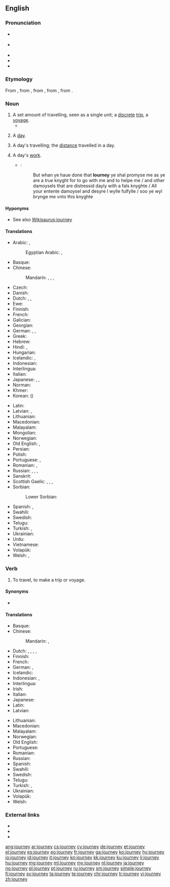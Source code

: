 ==English==
{{wikipedia}}

===Pronunciation===
* {{a|GenAm}} {{IPA|/ˈdʒɝni/|lang=en}}
* {{a|RP}} {{IPA|/ˈdʒɜːni/|lang=en}}
* {{audio|en-us-journey.ogg|Audio (US)|lang=en}}
* {{audio|En-uk-a journey.ogg|Audio (UK)|lang=en}}
* {{rhymes|ɜː(ɹ)ni|lang=en}}

===Etymology===
From {{etyl|enm|en}} {{m|enm|journee}}, from {{etyl|fro|en}} {{m|fro|jornee}}, from {{etyl|ML.|en}} {{m|la|diurnata||a day's work, a day's journey, a fixed day, a day}}, from {{etyl|la|en}} {{m|la|diurnus||daily}}, from {{m|la|diēs||day}}.

===Noun===
{{en-noun}}

# A set amount of travelling, seen as a single unit; a [[discrete]] [[trip]], a [[voyage]].
#* {{quote-magazine|year=2012|month=March-April|author=[[w:Terry Sejnowski|Terrence J. Sejnowski]]
|volume=100|issue=2|page=171|magazine={{w|American Scientist}}
|title=[http://www.americanscientist.org/bookshelf/pub/well-connected-brains Well-connected Brains]
|passage=Creating a complete map of the human connectome would therefore be a monumental milestone but not the end of the '''journey''' to understanding how our brains work.}}
# {{label|en|obsolete}} A [[day]].
# {{label|en|obsolete}} A day's travelling; the [[distance]] travelled in a day.
# {{label|en|obsolete}} A day's [[work]].
#* {{RQ:Mlry MrtDrthr|8.7|2|VI|vij}}:
#*: But whan ye haue done that '''Iourney''' ye shal promyse me as ye are a true knyght for to go with me and to helpe me / and other damoysels that are distressid dayly with a fals knyghte / All your entente damoysel and desyre I wylle fulfylle / soo ye wyl brynge me vnto this knyghte
<!--Prior quote:#*:But whan ye have done that '''journey''', ye shall promyse me, as ye ar a trew knyght, for to go and helpe me and other damesels that ar dystressed dayly with a false knyght.-->

====Hyponyms====
* See also [[Wikisaurus:journey]]

====Translations====
{{trans-top|trip, a voyage}}
* Arabic: {{t|ar|رِحْلَة|f}}, {{t|ar|سَفَر|m}}
*: Egyptian Arabic: {{t|arz|رحلة|f|tr=reḥla|sc=Arab}}, {{t|arz|سفرية|f|tr=safareya|sc=Arab}}
* Basque: {{t+|eu|bidaia}}
* Chinese:
*: Mandarin: {{t|cmn|旅游|tr=lǚyóu|sc=Hani}}, {{t+|cmn|旅行|tr=lǚxíng|sc=Hani}}, {{t+|cmn|旅途|tr=lǚtú|sc=Hani}}, {{t+|cmn|旅程|tr=lǚchéng|sc=Hani}}
* Czech: {{t+|cs|cesta|f}}
* Danish: {{t+|da|rejse}}
* Dutch: {{t+|nl|trip|f}}, {{t+|nl|trektocht|f}}, {{t+|nl|reis|f}}
* Ewe: {{t|ee|azɔlizɔzɔ}}
* Finnish: {{t+|fi|matka}}
* French: {{t+|fr|voyage|m}}
* Galician: {{t|gl|viaxe|f}}
* Georgian: {{t|ka|მგზავრობა}}
* German: {{t+|de|Reise|f}}, {{t+|de|Tour|f}}, {{t+|de|Fahrt|f}}
* Greek: {{t+|el|ταξίδι|n}}
* Hebrew: {{t|he|מסע|m|tr=masa|sc=Hebr}}
* Hindi: {{t+|hi|यात्रा|f|tr=yātrā|sc=Deva}}, {{t+|hi|सफ़र|m|tr=safar|sc=Deva}}
* Hungarian: {{t+|hu|utazás}}
* Icelandic: {{t+|is|leiðangur}}, {{t+|is|ferð}}
* Indonesian: {{t+|id|jalan|alt=perjalanan}}
* Interlingua: {{t|ia|viage}}
* Italian: {{t+|it|viaggio}}
* Japanese: {{t+|ja|旅行|tr=りょこう, ryokō}}, {{t+|ja|旅|tr=[[たび]], tabi}}, {{t|ja|ツアー|tr=tsuā}}
* Norman: {{t|nrf|viage|m}}
* Khmer: {{t+|km|ដំណើរ|tr=dɑmnaə|sc=Khmr}}
* Korean: {{t+|ko|여행|sc=Kore}} ({{t+|ko|旅行|sc=Kore}})
{{trans-mid}}
* Latin: {{t+|la|iter}}
* Latvian: {{t|lv|brauciens|m}}, {{t|lv|ceļojums|m}}
* Lithuanian: {{t+|lt|kelionė|f}}
* Macedonian: {{t|mk|патување|n|tr=patúvanje|sc=Cyrl}}
* Malayalam: {{t+|ml|യാത്ര|tr=yaathra|sc=Mlym}}
* Mongolian: {{t-needed|mn}}
* Norwegian: {{t+|no|reise}}
* Old English: {{t|ang|sīþ|m}}, {{t|ang|faru|f}}
* Persian: {{t+|fa|سفر|tr=safar|sc=fa-Arab}}
* Polish: {{t+|pl|podróż|f}}
* Portuguese: {{t+|pt|jornada|f}}, {{t+|pt|viagem|f}}
* Romanian: {{t+|ro|voiaj|n}}, {{t+|ro|călătorie|f}}
* Russian: {{t+|ru|путеше́ствие|n}}, {{t+|ru|пое́здка|f}}, {{qualifier|indeclinable}} {{t+|ru|турне́|n}}, {{t+|ru|воя́ж|m}}
* Sanskrit: {{t|sa|यात्रा|tr=yātrā|sc=Deva}}
* Scottish Gaelic: {{t|gd|slighe|f}}, {{t|gd|cuairt|f}}, {{t|gd|turas|m}}, {{t|gd|taisteal|m}}
* Sorbian:
*: Lower Sorbian: {{t|dsb|jězd|m}}
* Spanish: {{t+|es|viaje|m}}, {{t|es|jornada}}
* Swahili: {{t+|sw|safari}}
* Swedish: {{t+|sv|resa|c}}
* Telugu: {{t+|te|ప్రయాణము|tr=prayaaNamu|sc=Telu}}
* Turkish: {{t+|tr|yolculuk}}, {{t+|tr|gezi}}
* Ukrainian: {{t|uk|подорож|f|tr=podoróž|sc=Cyrl}}
* Urdu: {{t|ur|سفر|m|tr=safar|sc=ur-Arab}}
* Vietnamese: {{t+|vi|hành trình|alt=cuộc hành trình}}
* Volapük: {{t+|vo|täv}}
* Welsh: {{t+|cy|taith|f}}, {{t+|cy|siwrnai|f}}
{{trans-bottom}}

===Verb===
{{en-verb}}

# To travel, to make a trip or voyage.

====Synonyms====
* {{l|en|wayfare}}

====Translations====
{{trans-top|to travel, to make a trip or voyage}}
* Basque: {{t+|eu|bidaiatu}}
* Chinese:
*: Mandarin: {{t|cmn|旅游|tr=lǚyóu|sc=Hani}}, {{t+|cmn|旅行|tr=lǚxíng|sc=Hani}}
* Dutch: {{t+|nl|trekken}}, {{t|nl|op trektocht gaan}}, {{t+|nl|rondtrekken}}, {{t+|nl|reizen}}, {{t+|nl|rondreizen}}
* Finnish: {{t+|fi|matkustaa}}
* French: {{t+|fr|voyager}}
* German: {{t+|de|reisen}}, {{t+|de|verreisen}}
* Icelandic: {{t+|is|ferðast}}
* Indonesian: {{t-check|id|[[laku|melakukan]] [[jalan|perjalanan]]}} <!-- was "[[laku|melakukan]] [[jalan|perjalanan]]" - assumed sum-of-parts; if an idiom, remove the wikilinks to the individual words -->, {{t+check|id|pergi|alt=bepergian}} <!-- was "[[pergi|bepergian]]" - assumed inflected form or vocalised spelling; please verify if linking is acceptable. see [[User:Kephir/gadgets/xte#Translation_fixing]] -->
* Interlingua: {{t|ia|viagiar}}
* Irish: {{t|ga|eachtraigh}}
* Italian: {{t+|it|viaggiare}}
* Japanese: {{t+|ja|旅|tr=[[たび]]する, tabi-suru|alt=旅する|sc=Jpan}}
* Latin: {{t|la|vio}}
* Latvian: {{t+|lv|ceļot}}
{{trans-mid}}
* Lithuanian: {{t|lt|keliauti}}
* Macedonian: {{t|mk|патува|tr=pátuva|sc=Cyrl}}
* Malayalam: {{t+|ml|സഞ്ചാരം|tr=sancharam|sc=Mlym}}
* Norwegian: {{t+|no|reise}}
* Old English: {{t|ang|sīþian}}
* Portuguese: {{t+|pt|viajar}}
* Romanian: {{t+|ro|călători}}
* Russian: {{t+|ru|путеше́ствовать}}
* Spanish: {{t+|es|viajar}}
* Swahili: {{t|sw|safiri}}
* Swedish: {{t+|sv|resa}}
* Telugu: {{t+|te|ప్రయాణించు|tr=prayaaNimchu|sc=Telu}}
* Turkish: {{t+|tr|yolculuk etmek}}, {{t+|tr|gezmek}}
* Ukrainian: {{t|uk|подорожувати|sc=Cyrl}}
* Volapük: {{t+|vo|tävön}}
* Welsh: {{t+|cy|teithio}}
{{trans-bottom}}

===External links===
* {{R:Webster 1913}}
* {{R:Century 1911}}
* {{R:OneLook}}

[[ang:journey]]
[[ar:journey]]
[[cs:journey]]
[[cy:journey]]
[[de:journey]]
[[et:journey]]
[[el:journey]]
[[es:journey]]
[[eo:journey]]
[[fr:journey]]
[[ga:journey]]
[[ko:journey]]
[[hy:journey]]
[[io:journey]]
[[id:journey]]
[[it:journey]]
[[kn:journey]]
[[kk:journey]]
[[ku:journey]]
[[li:journey]]
[[hu:journey]]
[[mg:journey]]
[[ml:journey]]
[[my:journey]]
[[nl:journey]]
[[ja:journey]]
[[no:journey]]
[[pl:journey]]
[[pt:journey]]
[[ru:journey]]
[[sm:journey]]
[[simple:journey]]
[[fi:journey]]
[[sv:journey]]
[[ta:journey]]
[[te:journey]]
[[chr:journey]]
[[tr:journey]]
[[vi:journey]]
[[zh:journey]]